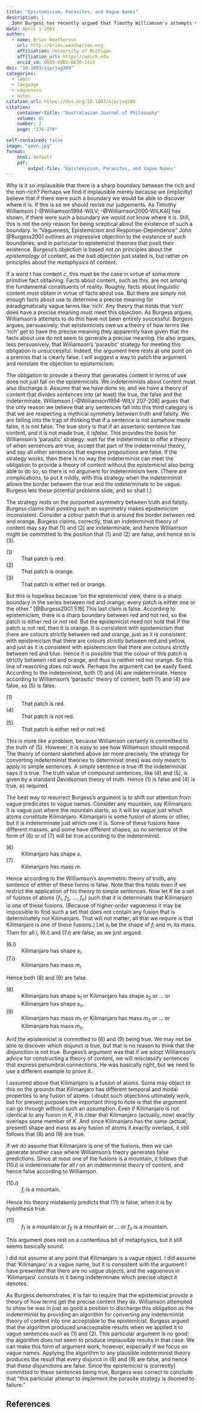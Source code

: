 ```yaml
---
title: "Epistemicism, Parasites, and Vague Names"
description: |
  John Burgess has recently argued that Timothy Williamson's attempts to avoid the objection that his theory of vagueness is based on an untenable metaphysics of content are unsuccessful. Burgess's arguments are important, and largely correct, but there is a mistake in the discussion of one of the key examples. In this note I provide some alternative examples and use them to repair the mistaken section of the argument.
date: April 1 2003
author:
  - name: Brian Weatherson 
    url: http://brian.weatherson.org
    affiliation: University of Michigan
    affiliation_url: https://umich.edu
    orcid_id: 0000-0002-0830-141X
doi: "10.1093/ajp/jag209"
categories:
  - logic
  - language
  - vagueness
  - notes
citation_url: https://doi.org/10.1093/ajp/jag209
citation:
    container-title: "Australasian Journal of Philosophy"
    volume: 81
    number: 2
    page: "276-279"

self-contained: false
image: "epvn.jpg"
format:
    html: default
    pdf:
        output-file: "Epistemicism, Parasites, and Vague Names"
---
```


Why is it so implausible that there is a sharp boundary between the rich and the non-rich? Perhaps we find it implausible merely because we (implicitly) believe that if there were such a boundary we would be able to discover where it is. If this is so we should revise our judgements. As Timothy Williamson [-@Williamson1994-WILV; -@Williamson2000-WILKAI] has shown, if there were such a boundary we would *not* know where it is. Still, this is not the only reason for being sceptical about the existence of such a boundary. In "Vagueness, Epistemicism and Response-Dependence" John @Burgess2001 outlines an impressive objection to the existence of such boundaries, and in particular to epistemicist theories that posit their existence. Burgess's objection is based not on principles about the *epistemology* of content, as the bad objection just stated is, but rather on principles about the *metaphysics* of content.

If a word *t* has content *c*, this must be the case in virtue of some more primitive fact obtaining. Facts about content, such as this, are not among the fundamental constituents of reality. Roughly, facts about linguistic content must obtain in virtue of facts about use. But there are simply not enough facts about use to determine a precise meaning for paradigmatically vague terms like 'rich'. Any theory that holds that 'rich' does have a precise meaning must meet this objection. As Burgess argues, Williamson's attempts to do this have not been entirely successful. Burgess argues, persuasively, that epistemicists owe us a theory of how terms like 'rich' get to have the precise meaning they apparently have given that the facts about use do not seem to generate a precise meaning. He also argues, less persuasively, that Williamson's 'parasitic' strategy for meeting this obligation is unsuccessful. Indeed, the argument here rests at one point on a premiss that is clearly false. I will suggest a way to patch the argument and reinstate the objection to epistemicism.

The obligation to provide a theory that generates content in terms of use does not just fall on the epistemicists. We indeterminists about content must also discharge it. Assume that we have done so, and we have a theory of content that divides sentences into (at least) the true, the false and the indeterminate. Williamson [-@Williamson1994-WILV 207-208] argues that the only reason we believe that any sentences fall into this third category is that we are respecting a mythical symmetry between truth and falsity. We are falling into the trap of thinking that if a sentence is not somehow made false, it is not false. The true story is that if an assertoric sentence has content, and it is not made true, it is*false*. This provides the basis for Williamson's 'parasitic' strategy: wait for the indeterminist to offer a theory of when sentences are true, accept that part of the indeterminist theory, and say all other sentences that express propositions are false. If the strategy works, then there is no way the indeterminist can meet the obligation to provide a theory of content without the epistemicist also being able to do so, so there is no argument for indeterminism here. (There are complications, to put it mildly, with this strategy when the indeterminist allows the border between the true and the indeterminate to be vague. Burgess lets these potential problems slide, and so shall I.)

The strategy rests on the purported asymmetry between truth and falsity. Burgess claims that positing such an asymmetry makes epistemicism inconsistent. Consider a colour patch that is around the border between red and orange. Burgess claims, correctly, that an indeterminist theory of content may say that (1) and (2) are indeterminate, and hence Williamson might be committed to the position that (1) and (2) are false, and hence so is (3).

\(1\)
:   That patch is red.

\(2\)
:   That patch is orange.

\(3\)
:    That patch is either red or orange.

But this is hopeless because "on the epistemicist view, there is a sharp boundary in the series between red and orange; every patch is either one or the other." [@Burgess2001 519] This last claim is false. According to epistemicism, there is a sharp boundary between red and not red, so the patch is either red or not red. But the epistemicist need not hold that if the patch is not red, then it is orange. It is consistent with epistemicism that there are colours strictly between red and orange, just as it is consistent with epistemicism that there are colours strictly between red and yellow, and just as it is consistent with epistemicism that there are colours strictly between red and blue. Hence it is possible that the colour of this patch is strictly between red and orange, and thus is neither red nor orange. So this line of reasoning does not work. Perhaps the argument can be easily fixed. According to the indeterminist, both (1) and (4) are indeterminate. Hence according to Williamson's 'parasitic' theory of content, both (1) and (4) are false, so (5) is false.

\(1\)
:   That patch is red.

\(4\)
:    That patch is not red.

\(5\)
:    That patch is either red or not red.

This is more like a problem, because Williamson certainly is committed to the truth of (5). However, it is easy to see how Williamson should respond. The theory of content sketched above (or more precisely, the strategy for converting indeterminist theories to determinist ones) was only meant to apply to simple sentences. A *simple* sentence is true iff the indeterminist says it is true. The truth value of *compound* sentences, like (4) and (5), is given by a standard Davidsonian theory of truth. Hence (1) is false and (4) is true, as required.

The best way to resurrect Burgess's argument is to shift our attention from vague predicates to vague names. Consider any mountain, say Kilimanjaro. It is vague just where the mountain starts, so it will be vague just which atoms constitute Kilimanjaro. Kilimanjaro is some fusion of atoms or other, but it is indeterminate just which one it is. Some of these fusions have different masses, and some have different shapes, so no sentence of the form of (6) or of (7) will be true according to the indeterminist.

\(6\)
:   Kilimanjaro has shape *s*.

\(7\)
:    Kilimanjaro has mass *m*.

Hence according to the Williamson's asymmetric theory of truth, any sentence of either of these forms is false. Note that this holds even if we restrict the application of his theory to simple sentences. Now let *K* be a set of fusions of atoms \{*f*~1~, *f*~2~, ..., *f~n~*\} such that it is determinate that Kilimanjaro is one of these fusions. (Because of higher-order vagueness it may be impossible to find such a set that does not contain any fusion that is determinately not Kilimanjaro. That will not matter; all that we require is that Kilimanjaro is one of these fusions.) Let *s~i~* be the shape of *f~i~* and *m~i~* its mass. Then for all *i*, (6.*i*) and (7.*i*) are false, as we just argued.

\(6.*i*\)
:    Kilimanjaro has shape *s~i~*.

\(7.*i*\)
:    Kilimanjaro has mass *m~i~*.

Hence both (8) and (9) are false.

\(8\)
:    Kilimanjaro has shape *s*~1~ or Kilimanjaro has shape *s*~2~ or ... or Kilimanjaro has shape *s~n~*.

\(9\)
:    Kilimanjaro has mass *m*~1~ or Kilimanjaro has mass *m*~2~ or ... or Kilimanjaro has mass *m~n~*.

And the epistemicist is committed to (8) and (9) being true. We may not be able to discover which disjunct is true, but that is no reason to think that the disjunction is not true. Burgess's argument was that if we adopt Williamson's advice for constructing a theory of content, we will misclassify sentences that express penumbral connections. He was basically right, but we need to use a different example to prove it.

I assumed above that Kilimanjaro is a fusion of atoms. Some may object to this on the grounds that Kilimanjaro has different temporal and modal properties to any fusion of atoms. I doubt such objections ultimately work, but for present purposes the important thing to note is that the argument can go through without such an assumption. Even if Kilimanjaro is not identical to any fusion in *K*, it is clear that Kilimanjaro (actually, now) exactly overlaps some member of *K*. And since Kilimanjaro has the same (actual, present) shape and mass as any fusion of atoms it exactly overlaps, it still follows that (8) and (9) are true.

If we do assume that Kilimanjaro is one of the fusions, then we can generate another case where Williamson's theory generates false predictions. Since at most one of the fusions is a mountain, it follows that (10.*i*) is indeterminate for all *i* on an indeterminist theory of content, and hence false according to Williamson.

\(10.*i*\)
:  *f~i~* is a mountain.

Hence his theory mistakenly predicts that (11) is false, when it is by hypothesis true.

\(11\)
:    *f*~1~ is a mountain or *f*~2~ is a mountain or ... or *f~n~* is a mountain.

This argument does rest on a contentious bit of metaphysics, but it still seems basically sound.

I did not assume at any point that Kilimanjaro is a vague object. I did assume that 'Kilimanjaro' is a vague name, but it is consistent with the argument I have presented that there are no vague objects, and the vagueness in 'Kilimanjaro' consists in it being indeterminate which precise object it denotes.

As Burgess demonstrates, it is fair to require that the epistemicist provide a theory of how terms get the precise content they do. Williamson attempted to show he was in just as good a position to discharge this obligation as the indeterminist by providing an algorithm for converting any indeterminist theory of content into one acceptable to the epistemicist. Burgess argued that the algorithm produced unacceptable results when we applied it to vague sentences such as (1) and (2). This particular argument is no good; the algorithm does not seem to produce implausible results in that case. We can make this form of argument work, however, especially if we focus on vague names. Applying the algorithm to any plausible indeterminist theory produces the result that every disjunct in (8) and (9) are false, and hence that these disjunctions are false. Since the epistemicist is (correctly) committed to these sentences being true, Burgess was correct to conclude that "this particular attempt to implement the parasite strategy is doomed to failure."

:::{.content-visible unless-format="html"}
## References {-}
:::